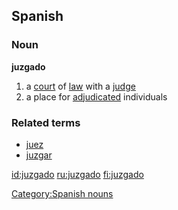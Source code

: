 ==Spanish==
===Noun===
'''juzgado''' {{m}}

# a [[court]] of [[law]] with a [[judge]]
# a place for [[adjudicated]] individuals

===Related terms===
*[[juez]]
*[[juzgar]]

[[Category:Spanish nouns]]

[[id:juzgado]]
[[ru:juzgado]]
[[fi:juzgado]]